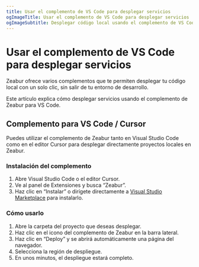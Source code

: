 ```yaml
---
title: Usar el complemento de VS Code para desplegar servicios
ogImageTitle: Usar el complemento de VS Code para desplegar servicios
ogImageSubtitle: Desplegar código local usando el complemento de VS Code
---
```


# Usar el complemento de VS Code para desplegar servicios

Zeabur ofrece varios complementos que te permiten desplegar tu código local con un solo clic, sin salir de tu entorno de desarrollo.

Este artículo explica cómo desplegar servicios usando el complemento de Zeabur para VS Code.

## Complemento para VS Code / Cursor

Puedes utilizar el complemento de Zeabur tanto en Visual Studio Code como en el editor Cursor para desplegar directamente proyectos locales en Zeabur.

### Instalación del complemento

1. Abre Visual Studio Code o el editor Cursor.
2. Ve al panel de Extensiones y busca “Zeabur”.
3. Haz clic en “Instalar” o dirígete directamente a [Visual Studio Marketplace](https://marketplace.visualstudio.com/items?itemName=Zeabur.zeabur-vscode) para instalarlo.

### Cómo usarlo

1. Abre la carpeta del proyecto que deseas desplegar.
2. Haz clic en el icono del complemento de Zeabur en la barra lateral.
3. Haz clic en “Deploy” y se abrirá automáticamente una página del navegador.
4. Selecciona la región de despliegue.
5. En unos minutos, el despliegue estará completo.
